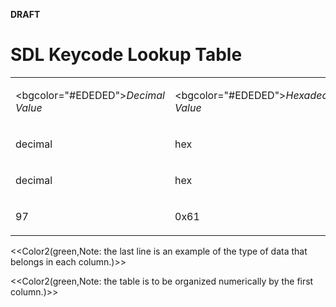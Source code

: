 <!-- pragma section-numbers off -->
<!-- pragma disable-camelcase -->
'''DRAFT'''

= SDL Keycode Lookup Table =

{|
|<bgcolor="#EDEDED">''Decimal Value''
|<bgcolor="#EDEDED">''Hexadecimal Value''
|<bgcolor="#EDEDED">''SDL_Keycode Constant''
|-
|decimal
|hex
|symbol
|-
|decimal
|hex
|symbol
|-
|97
|0x61
|SDLK_A
|}

<<Color2(green,Note: the last line is an example of the type of data that belongs in each column.)>>

<<Color2(green,Note: the table is to be organized numerically by the first column.)>>
